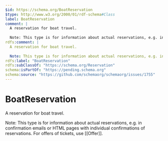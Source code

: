 ```yaml
---
$id: https://schema.org/BoatReservation
$type: http://www.w3.org/2000/01/rdf-schema#Class
label: BoatReservation
comment: |
  A reservation for boat travel.
  
  Note: This type is for information about actual reservations, e.g. in confirmation emails or HTML pages with individual confirmations of reservations. For offers of tickets, use [[Offer]].
rdfs:comment: |
  A reservation for boat travel.
  
  Note: This type is for information about actual reservations, e.g. in confirmation emails or HTML pages with individual confirmations of reservations. For offers of tickets, use [[Offer]].
rdfs:label: "BoatReservation"
rdfs:subClassOf: "https://schema.org/Reservation"
schema:isPartOf: "https://pending.schema.org"
schema:source: "https://github.com/schemaorg/schemaorg/issues/1755"
---
```


# BoatReservation

A reservation for boat travel.

Note: This type is for information about actual reservations, e.g. in confirmation emails or HTML pages with individual confirmations of reservations. For offers of tickets, use [[Offer]].

